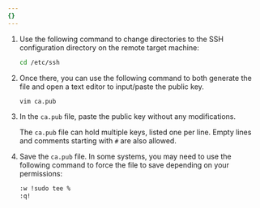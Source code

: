 ```yaml
---
{}
---
```


1. Use the following command to change directories to the SSH configuration directory on the remote target machine:

   ```sh
   cd /etc/ssh
   ```

2. Once there, you can use the following command to both generate the file and open a text editor to input/paste the public key.

   ```sh
   vim ca.pub
   ```

3. In the `ca.pub` file, paste the public key without any modifications.

   The `ca.pub` file can hold multiple keys, listed one per line. Empty lines and comments starting with `#` are also allowed.

4. Save the `ca.pub` file. In some systems, you may need to use the following command to force the file to save depending on your permissions:

   ```bash
   :w !sudo tee %
   :q!
   ```
